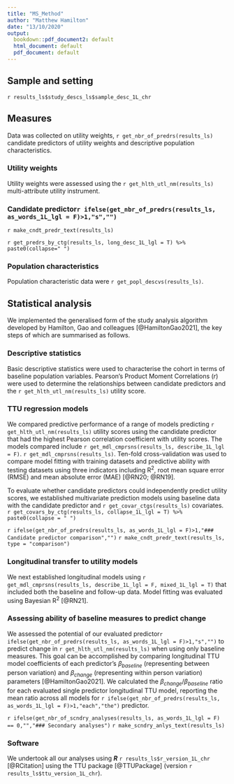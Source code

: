 ```yaml
---
title: "MS_Method"
author: "Matthew Hamilton"
date: "13/10/2020"
output:
  bookdown::pdf_document2: default
  html_document: default
  pdf_document: default
---
```

## Sample and setting
`r results_ls$study_descs_ls$sample_desc_1L_chr`

## Measures
Data was collected on utility weights, `r get_nbr_of_predrs(results_ls)` candidate predictors of utility weights and descriptive population characteristics. 

### Utility weights
Utility weights were assessed using the `r get_hlth_utl_nm(results_ls)` multi-attribute utility instrument.

### Candidate predictor`r ifelse(get_nbr_of_predrs(results_ls, as_words_1L_lgl = F)>1,"s","")`
`r make_cndt_predr_text(results_ls)` 

`r get_predrs_by_ctg(results_ls, long_desc_1L_lgl = T) %>% paste0(collapse=" ")`

### Population characteristics
Population characteristic data were `r get_popl_descvs(results_ls)`.

## Statistical analysis
We implemented the generalised form of the study analysis algorithm developed by Hamilton, Gao and colleagues [@HamiltonGao2021], the key steps of which are summarised as follows.

### Descriptive statistics
Basic descriptive statistics were used to characterise the cohort in terms of baseline population variables. Pearson’s Product Moment Correlations (*r*) were used to determine the relationships between candidate predictors and the `r get_hlth_utl_nm(results_ls)` utility score.

### TTU regression models 
We compared predictive performance of a range of models predicting `r get_hlth_utl_nm(results_ls)` utility scores using the candidate predictor that had the highest Pearson correlation coefficient with utility scores. The models compared include `r get_mdl_cmprsns(results_ls, describe_1L_lgl = F)`. `r get_mdl_cmprsns(results_ls)`. Ten-fold cross-validation was used to compare model fitting with training datasets and predictive ability with testing datasets using three indicators including R^2^, root mean square error (RMSE) and mean absolute error (MAE)  [@RN20; @RN19].

To evaluate whether candidate predictors could independently predict utility scores, we established multivariate prediction models using baseline data with the candidate predictor and `r get_covar_ctgs(results_ls)` covariates. `r get_covars_by_ctg(results_ls, collapse_1L_lgl = T) %>% paste0(collapse = " ")`

`r ifelse(get_nbr_of_predrs(results_ls, as_words_1L_lgl = F)>1,"### Candidate predictor comparison","")`
`r make_cndt_predr_text(results_ls, type = "comparison")` 

### Longitudinal transfer to utility models
We next established longitudinal models using `r get_mdl_cmprsns(results_ls, describe_1L_lgl = F, mixed_1L_lgl = T)` that included both the baseline and follow-up data. Model fitting was evaluated using Bayesian R^2^ [@RN21].

### Assessing ability of baseline measures to predict change
We assessed the potential of our evaluated predictor`r ifelse(get_nbr_of_predrs(results_ls, as_words_1L_lgl = F)>1,"s","")` to predict change in `r get_hlth_utl_nm(results_ls)` when using only baseline measures. This goal can be accomplished by comparing longitudinal TTU model coefficients of each predictor's ${\beta}_{baseline}$ (representing between person variation) and ${\beta}_{change}$ (representing within person variation) parameters [@HamiltonGao2021]. We calculated the ${\beta}_{change}/{\beta}_{baseline}$ ratio for each evaluated single predictor longitudinal TTU model, reporting the mean ratio across all models for `r ifelse(get_nbr_of_predrs(results_ls, as_words_1L_lgl = F)>1,"each","the")` predictor.

`r ifelse(get_nbr_of_scndry_analyses(results_ls, as_words_1L_lgl = F) == 0,"","### Secondary analyses")`
`r make_scndry_anlys_text(results_ls)`

### Software
We undertook all our analyses using  ***R*** `r results_ls$r_version_1L_chr` [@RCitation] using the TTU package [@TTUPackage] (version `r results_ls$ttu_version_1L_chr`). 
